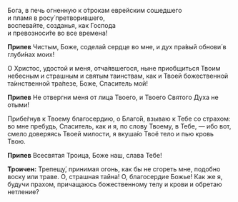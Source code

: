 Бога, в печь огненную к о́трокам еврейским сошедшего  
и пламя в росу́ претворившего,  
воспевайте, созданья, как Господа  
и превозноси́те во все времена́!

**Припев** Чистым, Боже, соделай сердце во мне, и дух пра́вый обнови́ в глуби́нах моих!

О Христос, удостой и меня, отча́явшегося, ныне приобщиться Твоим небесным и страшным и святым таинствам, как и Твоей божественной та́инственной тра́пезе, Боже, Спаситель мой!

**Припев** Не отвергни меня от лица Твоего, и Твоего Святого Духа не отыми́!

Прибе́гнув к Твоему благосердию, о Благо́й, взываю к Тебе со страхом: во мне пребудь, Спаситель, как и я, по слову Твоему, в Тебе, — ибо вот, смело доверяясь Твоей милости, я вкуша́ю Твоё тело и пью кровь Твою.

**Припев** Всесвятая Троица, Боже наш, слава Тебе!

**Троичен:** Трепещу́, принимая огонь, как бы не сгореть мне, подобно воску или траве. О, страшная тайна! О, благосердие Божье! Как же я, будучи прахом, причащаюсь божественному телу и крови и обретаю нетление?
